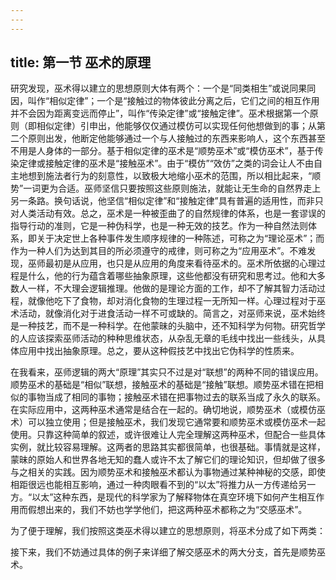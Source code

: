 ```yaml
---
---
---
```

title: 第一节 巫术的原理
---




研究发现，巫术得以建立的思想原则大体有两个：一个是“同类相生”或说同果同因，叫作“相似定律”；一个是“接触过的物体彼此分离之后，它们之间的相互作用并不会因为距离变远而停止”，叫作“传染定律”或“接触定律”。巫术根据第一个原则（即相似定律）引申出，他能够仅仅通过模仿可以实现任何他想做到的事；从第二个原则出发，他断定他能够通过一个与人接触过的东西来影响人，这个东西甚至不用是人身体的一部分。基于相似定律的巫术是“顺势巫术”或“模仿巫术”，基于传染定律或接触定律的巫术是“接触巫术”。由于“模仿”“效仿”之类的词会让人不由自主地想到施法者行为的刻意性，以致极大地缩小巫术的范围，所以相比起来，“顺势”一词更为合适。巫师坚信只要按照这些原则施法，就能让无生命的自然界走上另一条路。换句话说，他坚信“相似定律”和“接触定律”具有普遍的适用性，而非只对人类活动有效。总之，巫术是一种被歪曲了的自然规律的体系，也是一套谬误的指导行动的准则，它是一种伪科学，也是一种无效的技艺。作为一种自然法则体系，即关于决定世上各种事件发生顺序规律的一种陈述，可称之为“理论巫术”；而作为一种人们为达到其目的所必须遵守的戒律，则可称之为“应用巫术”。不难发现，巫师最初是从应用，也只是从应用的角度来看待巫术的。巫术所依据的心理过程是什么，他的行为蕴含着哪些抽象原理，这些他都没有研究和思考过。他和大多数人一样，不大理会逻辑推理。他做的是理论方面的工作，却不了解其智力活动过程，就像他吃下了食物，却对消化食物的生理过程一无所知一样。心理过程对于巫术活动，就像消化对于进食活动一样不可或缺的。简言之，对巫师来说，巫术始终是一种技艺，而不是一种科学。在他蒙昧的头脑中，还不知科学为何物。研究哲学的人应该探索巫师活动的种种思维状态，从杂乱无章的毛线中找出一些线头，从具体应用中找出抽象原理。总之，要从这种假技艺中找出它伪科学的性质来。

在我看来，巫师逻辑的两大“原理”其实只不过是对“联想”的两种不同的错误应用。顺势巫术的基础是“相似”联想，接触巫术的基础是“接触”联想。顺势巫术错在把相似的事物当成了相同的事物；接触巫术错在把事物过去的联系当成了永久的联系。在实际应用中，这两种巫术通常是结合在一起的。确切地说，顺势巫术（或模仿巫术）可以独立使用；但是接触巫术，我们发现它通常要和顺势巫术或模仿巫术一起使用。只靠这种简单的叙述，或许很难让人完全理解这两种巫术，但配合一些具体实例，就比较容易理解。这两者的思路其实都很简单，也很基础。事情就是这样，蒙昧的原始人和世界各地无知的蠢人或许不太了解它们的理论知识，但却做了很多与之相关的实践。因为顺势巫术和接触巫术都认为事物通过某种神秘的交感，即使相距很远也能相互影响，通过一种肉眼看不到的“以太”将推力从一方传递给另一方。“以太”这种东西，是现代的科学家为了解释物体在真空环境下如何产生相互作用而假想出来的，我们不妨也学学他们，把这两种巫术都称之为“交感巫术”。

为了便于理解，我们按照这类巫术得以建立的思想原则，将巫术分成了如下两类：



接下来，我们不妨通过具体的例子来详细了解交感巫术的两大分支，首先是顺势巫术。